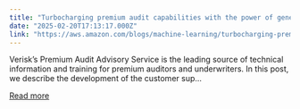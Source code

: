 ```yaml
---
title: "Turbocharging premium audit capabilities with the power of generative AI: Verisk’s journey toward a sophisticated conversational chat platform to enhance customer support"
date: "2025-02-20T17:13:17.000Z"
link: "https://aws.amazon.com/blogs/machine-learning/turbocharging-premium-audit-capabilities-with-the-power-of-generative-ai-verisks-journey-toward-a-sophisticated-conversational-chat-platform-to-enhance-customer-support/"
---
```


Verisk’s Premium Audit Advisory Service is the leading source of technical information and training for premium auditors and underwriters. In this post, we describe the development of the customer sup...

[Read more](https://aws.amazon.com/blogs/machine-learning/turbocharging-premium-audit-capabilities-with-the-power-of-generative-ai-verisks-journey-toward-a-sophisticated-conversational-chat-platform-to-enhance-customer-support/)
